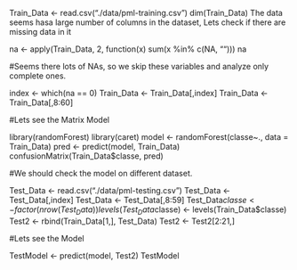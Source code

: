 

Train_Data <- read.csv("./data/pml-training.csv")
dim(Train_Data)
The data seems hasa large number of columns in the dataset, Lets check if there are missing data in it

na <- apply(Train_Data, 2, function(x) sum(x %in% c(NA, "")))
na

#Seems there lots of NAs, so we skip these variables and analyze only complete ones.

index <- which(na == 0)
Train_Data <- Train_Data[,index]
Train_Data <- Train_Data[,8:60]

#Lets see the Matrix Model

library(randomForest)
library(caret)
model <- randomForest(classe~., data = Train_Data)
pred <- predict(model, Train_Data)
confusionMatrix(Train_Data$classe, pred)

#We should check the model on different dataset.

Test_Data <- read.csv("./data/pml-testing.csv")
Test_Data <- Test_Data[,index]
Test_Data <- Test_Data[,8:59]
Test_Data$classe <- factor(nrow(Test_Data))
levels(Test_Data$classe) <- levels(Train_Data$classe)
Test2 <- rbind(Train_Data[1,], Test_Data) 
Test2 <- Test2[2:21,]

#Lets see the Model

TestModel <- predict(model, Test2)
TestModel

